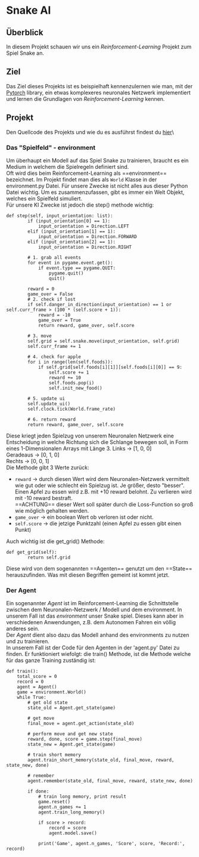 # Snake AI

## Überblick
In diesem Projekt schauen wir uns ein *Reinforcement-Learning* Projekt zum Spiel Snake an. 

## Ziel
Das Ziel dieses Projekts ist es beispielhaft kennenzulernen wie man, mit der [Pytorch](https://pytorch.org/) library, ein etwas komplexeres neuronales Netzwerk implementiert und lernen die Grundlagen von *Reinforcement-Learning* kennen.

## Projekt
Den Quellcode des Projekts und wie du es ausführst findest du [hier](https://github.com/MINT-EC-KI-Cluster/snake-rl)\

### Das "Spielfeld" - environment
Um überhaupt ein Modell auf das Spiel Snake zu trainieren, braucht es ein Medium in welchem die Spielregeln definiert sind.  
Oft wird dies beim Reinforcement-Learning als ==environment== bezeichnet. Im Projekt findet man dies als `World` Klasse in der environment.py Datei. 
Für unsere Zwecke ist nicht alles aus dieser Python Datei wichtig. Um es zusammenzufassen, gibt es immer ein Welt Objekt, welches ein Spielfeld simuliert.  
Für unsere KI Zwecke ist jedoch die step() methode wichtig:
``` 
def step(self, input_orientation: list):
        if (input_orientation[0] == 1):
            input_orientation = Direction.LEFT
        elif (input_orientation[1] == 1):
            input_orientation = Direction.FORWARD
        elif (input_orientation[2] == 1):
            input_orientation = Direction.RIGHT

        # 1. grab all events
        for event in pygame.event.get():
            if event.type == pygame.QUIT:
                pygame.quit()
                quit()
        
        reward = 0
        game_over = False
        # 2. check if lost
        if self.danger_in_direction(input_orientation) == 1 or self.curr_frame > (100 * (self.score + 1)):
            reward = -10
            game_over = True
            return reward, game_over, self.score

        # 3. move
        self.grid = self.snake.move(input_orientation, self.grid)
        self.curr_frame += 1

        # 4. check for apple
        for i in range(len(self.foods)):
            if self.grid[self.foods[i][1]][self.foods[i][0]] == 9:
                self.score += 1
                reward += 10
                self.foods.pop(i)
                self.init_new_food()
        
        # 5. update ui
        self.update_ui()
        self.clock.tick(World.frame_rate)    

        # 6. return reward 
        return reward, game_over, self.score
```
Diese kriegt jeden Spielzug von unserem Neuronalen Netzwerk eine Entscheidung in welche Richtung sich die Schlange bewegen soll, in Form eines 1-Dimensionalen Arrays mit Länge 3.
Links -> [1, 0, 0]\
Geradeaus -> [0, 1, 0]\
Rechts -> [0, 0, 1]\
Die Methode gibt 3 Werte zurück:
- ```reward``` -> durch diesen Wert wird dem Neuronalen-Netzwerk vermittelt wie gut oder wie schlecht ein Spielzug ist. Je größer, desto "besser". Einen Apfel zu essen wird z.B. mit +10 reward belohnt. Zu verlieren wird mit -10 reward bestraft.\
==ACHTUNG== dieser Wert soll später durch die Loss-Function so groß wie möglich gehalten werden.
- ```game_over``` -> ein boolean Wert ob verloren ist oder nicht.
- ```self.score``` -> die jetzige Punktzahl (einen Apfel zu essen gibt einen Punkt)

Auch wichtig ist die get_grid() Methode:
```
def get_grid(self):
        return self.grid
```
Diese wird von dem sogenannten ==Agenten== genutzt um den ==State== herauszufinden. Was mit diesen Begriffen gemeint ist kommt jetzt.


### Der Agent
Ein sogenannter *Agent* ist im Reinforcement-Learning die Schnittstelle zwischen dem Neuronalen-Netzwerk / Modell und dem environment. In unserem Fall ist das *environment* unser Snake spiel. Dieses kann aber in verschiedenen Anwendungen, z.B. dem Autonomen Fahren ein völlig anderes sein.\
Der *Agent* dient also dazu das Modell anhand des environments zu nutzen und zu trainieren.\
In unserem Fall ist der Code für den Agenten in der 'agent.py' Datei zu finden.
Er funktioniert wiefolgt:
die train() Methode, ist die Methode welche für das ganze Training zuständig ist:
```
def train():
    total_score = 0
    record = 0
    agent = Agent()
    game = environment.World()
    while True:
        # get old state
        state_old = Agent.get_state(game)

        # get move
        final_move = agent.get_action(state_old)

        # perform move and get new state
        reward, done, score = game.step(final_move)
        state_new = Agent.get_state(game)

        # train short memory
        agent.train_short_memory(state_old, final_move, reward, state_new, done)

        # remember
        agent.remember(state_old, final_move, reward, state_new, done)

        if done:
            # train long memory, print result
            game.reset()
            agent.n_games += 1
            agent.train_long_memory()

            if score > record:
                record = score
                agent.model.save()

            print('Game', agent.n_games, 'Score', score, 'Record:', record)
```

